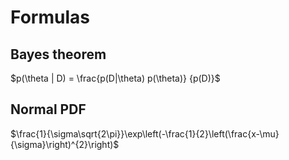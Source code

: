 # Formulas

## Bayes theorem

$p(\theta | D) = \frac{p(D|\theta) p(\theta)} {p(D)}$

## Normal PDF

$\frac{1}{\sigma\sqrt{2\pi}}\exp\left(-\frac{1}{2}\left(\frac{x-\mu}{\sigma}\right)^{2}\right)$
